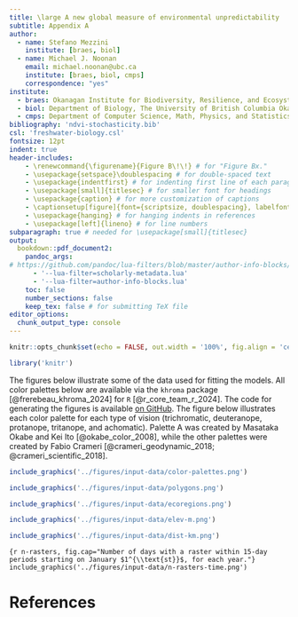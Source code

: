 ```yaml
---
title: \large A new global measure of environmental unpredictability 
subtitle: Appendix A
author:
  - name: Stefano Mezzini
    institute: [braes, biol]
  - name: Michael J. Noonan
    email: michael.noonan@ubc.ca
    institute: [braes, biol, cmps]
    correspondence: "yes"
institute:
  - braes: Okanagan Institute for Biodiversity, Resilience, and Ecosystem Services, The University of British Columbia Okanagan, Kelowna, British Columbia, Canada.
  - biol: Department of Biology, The University of British Columbia Okanagan, Kelowna, British Columbia, Canada.
  - cmps: Department of Computer Science, Math, Physics, and Statistics, The University of British Columbia Okanagan, Kelowna, British Columbia, Canada.
bibliography: 'ndvi-stochasticity.bib'
csl: 'freshwater-biology.csl'
fontsize: 12pt
indent: true
header-includes:
    - \renewcommand{\figurename}{Figure B\!\!} # for "Figure Bx."
    - \usepackage{setspace}\doublespacing # for double-spaced text
    - \usepackage{indentfirst} # for indenting first line of each paragraph
    - \usepackage[small]{titlesec} # for smaller font for headings
    - \usepackage{caption} # for more customization of captions
    - \captionsetup[figure]{font={scriptsize, doublespacing}, labelfont=bf, aboveskip=4pt, belowskip=-15pt}
    - \usepackage{hanging} # for hanging indents in references
    - \usepackage[left]{lineno} # for line numbers
subparagraph: true # needed for \usepackage[small]{titlesec}
output:
  bookdown::pdf_document2:
    pandoc_args:
# https://github.com/pandoc/lua-filters/blob/master/author-info-blocks/README.md
      - '--lua-filter=scholarly-metadata.lua'
      - '--lua-filter=author-info-blocks.lua'
    toc: false
    number_sections: false
    keep_tex: false # for submitting TeX file
editor_options:
  chunk_output_type: console
---
```


\clearpage

```r
knitr::opts_chunk$set(echo = FALSE, out.width = '100%', fig.align = 'center')
```

```r
library('knitr')
```

\noindent The figures below illustrate some of the data used for fitting the models. All color palettes below are available via the `khroma` package [@frerebeau_khroma_2024] for `R` [@r_core_team_r_2024]. The code for generating the figures is available [on GitHub](https://github.com/QuantitativeEcologyLab/ndvi-stochasticity/blob/main/analysis/figures/input-data.R). The figure below illustrates each color palette for each type of vision (trichromatic, deuteranope, protanope, tritanope, and achomatic). Palette A was created by Masataka Okabe and Kei Ito [@okabe_color_2008], while the other palettes were created by Fabio Crameri [@crameri_geodynamic_2018; @crameri_scientific_2018].

```r
include_graphics('../figures/input-data/color-palettes.png')
```

```r
include_graphics('../figures/input-data/polygons.png')
```

```r
include_graphics('../figures/input-data/ecoregions.png')
```

```r
include_graphics('../figures/input-data/elev-m.png')
```

```r
include_graphics('../figures/input-data/dist-km.png')
```

```{r n-rasters, fig.cap="Number of days with a raster within 15-day periods starting on January $1^{\\text{st}}$, for each year."}
include_graphics('../figures/input-data/n-rasters-time.png')
```

\clearpage

# References
